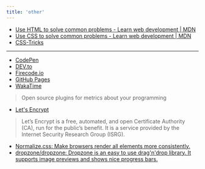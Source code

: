 ```yaml
---
title: 'other'
---
```



<GlobalLayout path={url} headings={getHeadings()}>

- [Use HTML to solve common problems - Learn web development | MDN](https://developer.mozilla.org/en-US/docs/Learn/HTML/Howto)
- [Use CSS to solve common problems - Learn web development | MDN](https://developer.mozilla.org/en-US/docs/Learn/CSS/Howto)
- [CSS-Tricks](https://css-tricks.com/)

---

- [CodePen](https://codepen.io/)
- [DEV.to](https://dev.to/)
- [Firecode.io](https://firecode.io/)
- [GitHub Pages](https://pages.github.com/)
- [WakaTime](https://wakatime.com/)
> Open source plugins for metrics about your programming
- [Let's Encrypt](https://letsencrypt.org/) 
> Let’s Encrypt is a free, automated, and open Certificate Authority (CA), run for the public’s benefit. It is a service provided by the Internet Security Research Group (ISRG).
- [Normalize.css: Make browsers render all elements more consistently.](https://necolas.github.io/normalize.css/)
- [dropzone/dropzone: Dropzone is an easy to use drag'n'drop library. It supports image previews and shows nice progress bars.](https://github.com/dropzone/dropzone)


</GlobalLayout>